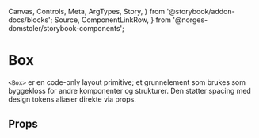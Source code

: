   Canvas,
  Controls,
  Meta,
  ArgTypes,
  Story,
} from '@storybook/addon-docs/blocks';
  Source,
  ComponentLinkRow,
} from '@norges-domstoler/storybook-components';

<Meta of={BoxStories} />

# Box

<ComponentLinkRow
  docsHref="https://design.domstol.no/987b33f71/p/377d6d-box  "
  githubHref="https://github.com/domstolene/designsystem/tree/main/packages/components/src/components/layout/Box"
  storybookHref="https://domstolene.github.io/designsystem/?path=/story/dds-components-layout-primitives-box--default"
  withBottomSpacing
/>

`<Box>` er en code-only layout primitive; et grunnelement som brukes som byggekloss for andre komponenter og strukturer. Den støtter spacing med design tokens aliaser direkte via props.

## Props

<Canvas of={BoxStories.Preview} />
<Controls of={BoxStories.Preview} />
